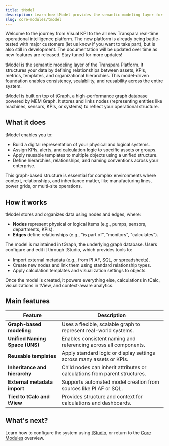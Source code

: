 ```yaml
---
title: tModel
description: Learn how tModel provides the semantic modeling layer for structuring KPIs, assets, and metadata in the Transpara Platform.
slug: core-modules/tmodel
---
```


<Callout title="Transpara Platform is under development" type="success">
Welcome to the journey from Visual KPI to the all new Transpara real-time operational intelligence platform. The new platform is already being battle-tested with major customers (let us know if you want to take part), but is also still in development. The documentation will be updated over time as new features are released. Stay tuned for more updates!
</Callout>

tModel is the semantic modeling layer of the Transpara Platform. It structures your data by defining relationships between assets, KPIs, metrics, templates, and organizational hierarchies. This model-driven foundation enables consistency, scalability, and reusability across the entire system.

tModel is built on top of tGraph, a high-performance graph database powered by MEM Graph. It stores and links nodes (representing entities like machines, sensors, KPIs, or systems) to reflect your operational structure.


## What it does

tModel enables you to:
- Build a digital representation of your physical and logical systems.
- Assign KPIs, alerts, and calculation logic to specific assets or groups.
- Apply reusable templates to multiple objects using a unified structure.
- Define hierarchies, relationships, and naming conventions across your enterprise.

This graph-based structure is essential for complex environments where context, relationships, and inheritance matter, like manufacturing lines, power grids, or multi-site operations.


## How it works

tModel stores and organizes data using nodes and edges, where:
- **Nodes** represent physical or logical items (e.g., pumps, sensors, departments, KPIs).
- **Edges** define relationships (e.g., "is part of", "monitors", "calculates").

The model is maintained in tGraph, the underlying graph database. Users configure and edit it through tStudio, which provides tools to:
- Import external metadata (e.g., from PI AF, SQL, or spreadsheets).
- Create new nodes and link them using standard relationship types.
- Apply calculation templates and visualization settings to objects.

Once the model is created, it powers everything else, calculations in tCalc, visualizations in tView, and context-aware analytics.


## Main features

| Feature                             | Description                                                                    |
|-------------------------------------|--------------------------------------------------------------------------------|
| **Graph-based modeling**            | Uses a flexible, scalable graph to represent real-world systems.              |
| **Unified Naming Space (UNS)**      | Enables consistent naming and referencing across all components.             |
| **Reusable templates**              | Apply standard logic or display settings across many assets or KPIs.         |
| **Inheritance and hierarchy**       | Child nodes can inherit attributes or calculations from parent structures.   |
| **External metadata import**        | Supports automated model creation from sources like PI AF or SQL.            |
| **Tied to tCalc and tView**         | Provides structure and context for calculations and dashboards.              |


## What's next?

 Learn how to configure the system using [tStudio](/transpara-platform/core-modules/core-modules/tstudio/), or return to the [Core Modules](/transpara-platform/core-modules/core-modules/) overview.